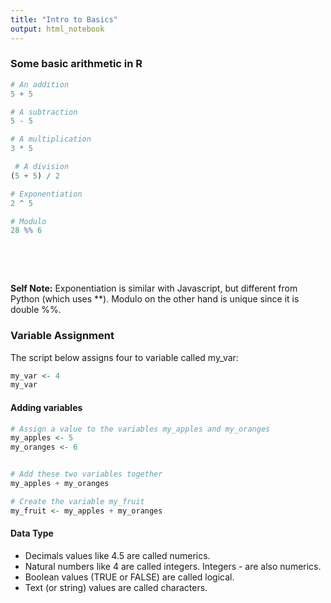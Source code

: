 ```yaml
---
title: "Intro to Basics"
output: html_notebook
---
```




### Some basic arithmetic in R


```r
# An addition
5 + 5 

# A subtraction
5 - 5 

# A multiplication
3 * 5

 # A division
(5 + 5) / 2 

# Exponentiation
2 ^ 5

# Modulo
28 %% 6
```

\ 

\

__Self Note:__  Exponentiation is similar with Javascript, but different from Python (which uses **).  Modulo on the other hand is unique since it is double %%.  



### Variable Assignment


The script below assigns four to variable called my_var:
```r
my_var <- 4
my_var
```

#### Adding variables
```r
# Assign a value to the variables my_apples and my_oranges
my_apples <- 5
my_oranges <- 6 


# Add these two variables together
my_apples + my_oranges

# Create the variable my_fruit
my_fruit <- my_apples + my_oranges
```

#### Data Type

- Decimals values like 4.5 are called numerics.
- Natural numbers like 4 are called integers. Integers - are also numerics.
- Boolean values (TRUE or FALSE) are called logical.
- Text (or string) values are called characters.
